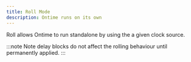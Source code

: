 ```yaml
---
title: Roll Mode
description: Ontime runs on its own
---
```


Roll allows Ontime to run standalone by using the a given clock source.

:::note
Note delay blocks do not affect the rolling behaviour until permanently applied.
:::
